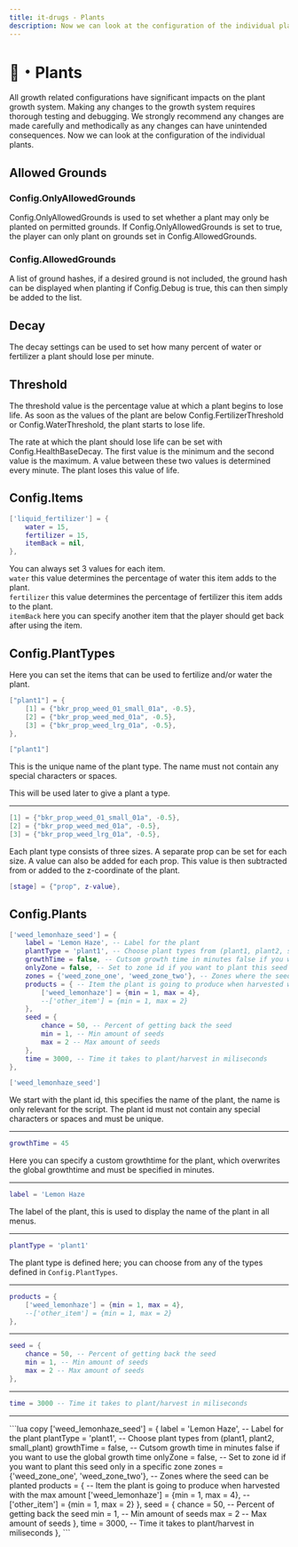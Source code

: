 ```yaml
---
title: it-drugs - Plants
description: Now we can look at the configuration of the individual plants.
---
```




# 🌱・Plants
<Callout type="warning">
  All growth related configurations have significant impacts on the plant growth system. 
  Making any changes to the growth system requires thorough testing and debugging. 
  We strongly recommend any changes are made carefully and methodically as any changes can have unintended consequences.
</Callout>
Now we can look at the configuration of the individual plants.

## Allowed Grounds
### Config.OnlyAllowedGrounds

Config.OnlyAllowedGrounds is used to set whether a plant may only be planted on permitted grounds. 
If Config.OnlyAllowedGrounds is set to true, the player can only plant on grounds set in Config.AllowedGrounds.

### Config.AllowedGrounds
A list of ground hashes, if a desired ground is not included, the ground hash can be displayed when planting if Config.Debug is true, this can then simply be added to the list.

## Decay
The decay settings can be used to set how many percent of water or fertilizer a plant should lose per minute.

## Threshold
The threshold value is the percentage value at which a plant begins to lose life. 
As soon as the values of the plant are below Config.FertilizerThreshold or Config.WaterThreshold, the plant starts to lose life.

The rate at which the plant should lose life can be set with Config.HealthBaseDecay. 
The first value is the minimum and the second value is the maximum. 
A value between these two values is determined every minute. The plant loses this value of life.

## Config.Items
```lua
['liquid_fertilizer'] = {
    water = 15,
    fertilizer = 15,
    itemBack = nil,
},
```
You can always set 3 values for each item.\
`water` this value determines the percentage of water this item adds to the plant. \
`fertilizer` this value determines the percentage of fertilizer this item adds to the plant. \
`itemBack` here you can specify another item that the player should get back after using the item.

## Config.PlantTypes
Here you can set the items that can be used to fertilize and/or water the plant.

```lua
["plant1"] = {
    [1] = {"bkr_prop_weed_01_small_01a", -0.5},
    [2] = {"bkr_prop_weed_med_01a", -0.5},
    [3] = {"bkr_prop_weed_lrg_01a", -0.5},
},
```
```lua
["plant1"]
```
This is the unique name of the plant type. The name must not contain any special characters or spaces. 

This will be used later to give a plant a type.

---

```lua
[1] = {"bkr_prop_weed_01_small_01a", -0.5},
[2] = {"bkr_prop_weed_med_01a", -0.5},
[3] = {"bkr_prop_weed_lrg_01a", -0.5},
```
Each plant type consists of three sizes. 
A separate prop can be set for each size. 
A value can also be added for each prop. 
This value is then subtracted from or added to the z-coordinate of the plant.

```lua
[stage] = {"prop", z-value},
```

## Config.Plants
```lua
['weed_lemonhaze_seed'] = {
    label = 'Lemon Haze', -- Label for the plant
    plantType = 'plant1', -- Choose plant types from (plant1, plant2, small_plant)
    growthTime = false, -- Cutsom growth time in minutes false if you want to use the global growth time
    onlyZone = false, -- Set to zone id if you want to plant this seed only in a specific zone 
    zones = {'weed_zone_one', 'weed_zone_two'}, -- Zones where the seed can be planted
    products = { -- Item the plant is going to produce when harvested with the max amount
        ['weed_lemonhaze'] = {min = 1, max = 4},  
        --['other_item'] = {min = 1, max = 2}
    },
    seed = {
        chance = 50, -- Percent of getting back the seed
        min = 1, -- Min amount of seeds
        max = 2 -- Max amount of seeds
    },
    time = 3000, -- Time it takes to plant/harvest in miliseconds
},
```
```lua
['weed_lemonhaze_seed']
```
We start with the plant id, this specifies the name of the plant, the name is only relevant for the script.
The plant id must not contain any special characters or spaces and must be unique.

---

```lua
growthTime = 45
```
Here you can specify a custom growthtime for the plant, which overwrites the global growthtime and must be specified in minutes.

---

```lua
label = 'Lemon Haze
```
The label of the plant, this is used to display the name of the plant in all menus.

---

```lua
plantType = 'plant1'
```
The plant type is defined here; you can choose from any of the types defined in `Config.PlantTypes`.

---

```lua
products = {
    ['weed_lemonhaze'] = {min = 1, max = 4},
    --['other_item'] = {min = 1, max = 2}
},
```

---

```lua
seed = {
    chance = 50, -- Percent of getting back the seed
    min = 1, -- Min amount of seeds
    max = 2 -- Max amount of seeds
},
```

---

```lua
time = 3000 -- Time it takes to plant/harvest in miliseconds
```

---

<AccordionGroup>
  <Accordion title="Plant configuration template">
    ```lua copy
    ['weed_lemonhaze_seed'] = {
        label = 'Lemon Haze', -- Label for the plant
        plantType = 'plant1', -- Choose plant types from (plant1, plant2, small_plant)
        growthTime = false, -- Cutsom growth time in minutes false if you want to use the global growth time
        onlyZone = false, -- Set to zone id if you want to plant this seed only in a specific zone 
        zones = {'weed_zone_one', 'weed_zone_two'}, -- Zones where the seed can be planted
        products = { -- Item the plant is going to produce when harvested with the max amount
            ['weed_lemonhaze'] = {min = 1, max = 4},  
            --['other_item'] = {min = 1, max = 2}
        },
        seed = {
            chance = 50, -- Percent of getting back the seed
            min = 1, -- Min amount of seeds
            max = 2 -- Max amount of seeds
        },
        time = 3000, -- Time it takes to plant/harvest in miliseconds
    },
    ```
  </Accordion>
</AccordionGroup>
